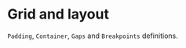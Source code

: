 
# Grid and layout

`Padding`, `Container`, `Gaps` and `Breakpoints` definitions.

<TokensTable
  data='[
    {
      "token": "--fs-grid-padding",
      "type": "Padding",
      "defaultValue": "var(--fs-spacing-3)"
    },
    {
      "token": "--fs-grid-max-width",
      "type": "Container",
      "defaultValue": "var(--fs-spacing-3)"
    },
    {
      "token": "--fs-grid-gap-0",
      "type": "Gaps",
      "defaultValue": "var(--fs-spacing-1)"
    },
    {
      "token": "--fs-grid-gap-1",
      "type": "Gaps",
      "defaultValue": "var(--fs-spacing-2"
    },
    {
      "token": "--fs-grid-gap-2",
      "type": "Gaps",
      "defaultValue": "var(--fs-spacing-3)"
    },
    {
      "token": "--fs-grid-gap-3",
      "type": "Gaps",
      "defaultValue": "var(--fs-spacing-4)"
    },
    {
      "token": "--fs-grid-gap-4",
      "type": "Gaps",
      "defaultValue": "var(--fs-spacing-5)"
    },
    {
      "token": "--fs-grid-breakpoint-phone",
      "type": "Breakpoints",
      "defaultValue": "320px"
    },
    {
      "token": "--fs-grid-breakpoint-phonemid",
      "type": "Breakpoints",
      "defaultValue": "375px"
    },
    {
      "token": "--fs-grid-breakpoint-tablet",
      "type": "Breakpoints",
      "defaultValue": "768px"
    },
    {
      "token": "--fs-grid-breakpoint-notebook",
      "type": "Breakpoints",
      "defaultValue": "1280px"
    },
    {
      "token": "--fs-grid-breakpoint-desktop",
      "type": "Breakpoints",
      "defaultValue": "1440px"
    }
    ]'
/>
